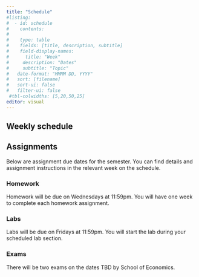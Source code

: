 ---
title: "Schedule"
#listing:
#  - id: schedule
#    contents:
#      
#    type: table
#    fields: [title, description, subtitle]
#    field-display-names:
#      title: "Week"
#     description: "Dates"
#     subtitle: "Topic"
#   date-format: "MMMM DD, YYYY"
#   sort: [filename]
#   sort-ui: false
#   filter-ui: false
 #tbl-colwidths: [5,20,50,25]
editor: visual
---

## Weekly schedule

::: {#schedule}
:::

## Assignments

Below are assignment due dates for the semester. You can find details and assignment instructions in the relevant week on the schedule.

### Homework

Homework will be due on Wednesdays at 11:59pm. You will have one week to complete each homework assignment.

### Labs

Labs will be due on Fridays at 11:59pm. You will start the lab during your scheduled lab section.

### Exams

There will be two exams on the dates TBD by School of Economics.
